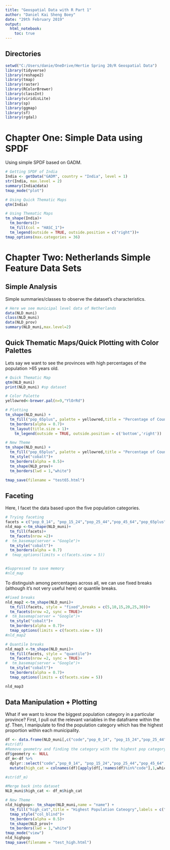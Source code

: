 ---
title: "Geospatial Data with R Part 1"
author: "Daniel Kai Sheng Boey"
date: "29th February 2019"
output: 
  html_notebook:
    toc: true
---
## Directories
```{r}
setwd("C:/Users/danie/OneDrive/Hertie Spring 20/R Geospatial Data")
library(tidyverse)
library(reshape2)
library(tmap)
library(raster)
library(RColorBrewer)
library(classInt)
library(viridisLite)
library(sp)
library(ggmap)
library(sf)
library(rgdal)
```


# Chapter One: Simple Data using SPDF
Using simple SPDF based on GADM.
```{r}
# Getting SPDF of India
India <- getData("GADM", country = "India", level = 1)
str(India, max.level = 2)
summary(India@data)
tmap_mode("plot")
```
```{r}
# Using Quick Thematic Maps
qtm(India)

# Using Thematic Maps
tm_shape(India)+
  tm_borders()+
  tm_fill(col = "HASC_1")+
  tm_legend(outside = TRUE, outside.position = c("right"))+
tmap_options(max.categories = 36) 
```
# Chapter Two: Netherlands Simple Feature Data Sets
## Simple Analysis
Simple summaries/classes to observe the dataset's characteristics.
```{r}
# Here we see municipal level data of Netherlands
data(NLD_muni)
class(NLD_muni)
data(NLD_prov)
summary(NLD_muni,max.level=2)
```
## Quick Thematic Maps/Quick Plotting with Color Palettes
Lets say we want to see the provinces with high percentages of the population >65 years old. 
```{r}
# Quick Thematic Map
qtm(NLD_muni)
print(NLD_muni) #sp dataset

# Color Palette
yellowred<-brewer.pal(n=9,"YlOrRd")

# Plotting
tm_shape(NLD_muni) + 
  tm_fill("pop_65plus", palette = yellowred,title = "Percentage of County >65 years")+
  tm_borders(alpha = 0.7)+
  tm_layout(title.size = 1)+
    tm_legend(outside = TRUE, outside.position = c('bottom','right'))

# New Theme
tm_shape(NLD_muni) + 
  tm_fill("pop_65plus", palette = yellowred,title = "Percentage of County >65 years")+
  tm_style("cobalt")+
  tm_borders(alpha = 0.5)+
  tm_shape(NLD_prov)+
  tm_borders(lwd = 1,"white")

tmap_save(filename = "test65.html")
```
## Faceting
Here, I facet the data based upon the five population categories. 
```{r}
# Trying faceting
facets = c("pop_0_14", "pop_15_24","pop_25_44","pop_45_64","pop_65plus")
nld_map <-tm_shape(NLD_muni)+
  tm_fill(facets)+
  tm_facets(nrow =2)+
#  tm_basemap(server = "Google")+ 
  tm_style("cobalt")+
  tm_borders(alpha = 0.7)
#  tmap_options(limits = c(facets.view = 5))


#Suppressed to save memory
#nld_map
```
To distinguish among percentages across all, we can use fixed breaks (although it's not very useful here) or quantile breaks. 
```{r}
#Fixed breaks
nld_map2 <-tm_shape(NLD_muni)+
  tm_fill(facets, style = "fixed",breaks = c(5,10,15,20,25,30))+
  tm_facets(nrow =2, sync = TRUE)+
#  tm_basemap(server = "Google")+ 
  tm_style("cobalt")+
  tm_borders(alpha = 0.7)+
  tmap_options(limits = c(facets.view = 5))
#nld_map2

# Quantile breaks
nld_map3 <-tm_shape(NLD_muni)+
  tm_fill(facets, style = "quantile")+
  tm_facets(nrow =2, sync = TRUE)+
#  tm_basemap(server = "Google")+ 
  tm_style("cobalt")+
  tm_borders(alpha = 0.7)+
  tmap_options(limits = c(facets.view = 5))

nld_map3
```
## Data Manipulation + Plotting
What if we want to know the biggest population category in a particular province? First, I pull out the relevant variables in the dataframe within the $sf$. Then, I manipulate to find the population category which has the highest proportion within each municipality.
```{r}
df <- data.frame(NLD_muni[,c("code","pop_0_14", "pop_15_24","pop_25_44","pop_45_64","pop_65plus")])
#str(df)
#Remove geometry and finding the category with the highest pop category
df$geometry <- NULL 
df_m<-df %>%
  dplyr::select("code","pop_0_14", "pop_15_24","pop_25_44","pop_45_64","pop_65plus")%>%
  mutate(high_cat = colnames(df)[apply(df[,!names(df)%in%"code"],1,which.max)+1])

#str(df_m)

#Merge back into dataset
NLD_muni$high_cat <- df_m$high_cat

# New Theme
nld_highpop<- tm_shape(NLD_muni,name = "name") + 
  tm_fill("high_cat",title = "Highest Population Cateogry",labels = c("0-14 years old","25-44 years old","45-64 years old"))+
  tmap_style("col_blind")+
  tm_borders(alpha = 0.5)+
  tm_shape(NLD_prov)+
  tm_borders(lwd = 1,"white")
tmap_mode("view")
nld_highpop
tmap_save(filename = "test_high.html")
```
